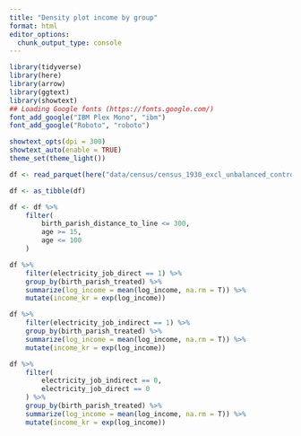 ```yaml
---
title: "Density plot income by group"
format: html
editor_options: 
  chunk_output_type: console
---
```




```r
library(tidyverse)
library(here)
library(arrow)
library(ggtext)
library(showtext)
## Loading Google fonts (https://fonts.google.com/)
font_add_google("IBM Plex Mono", "ibm")
font_add_google("Roboto", "roboto")

showtext_opts(dpi = 300)
showtext_auto(enable = TRUE)
theme_set(theme_light())

df <- read_parquet(here("data/census/census_1930_excl_unbalanced_controls.parquet"))

df <- as_tibble(df)

df <- df %>%
    filter(
        birth_parish_distance_to_line <= 300,
        age >= 15,
        age <= 100
    )

```




```r
df %>%
    filter(electricity_job_direct == 1) %>%
    group_by(birth_parish_treated) %>%
    summarize(log_income = mean(log_income, na.rm = T)) %>% 
    mutate(income_kr = exp(log_income))

df %>%
    filter(electricity_job_indirect == 1) %>%
    group_by(birth_parish_treated) %>%
    summarize(log_income = mean(log_income, na.rm = T)) %>% 
    mutate(income_kr = exp(log_income))

df %>%
    filter(
        electricity_job_indirect == 0,
        electricity_job_direct == 0
    ) %>%
    group_by(birth_parish_treated) %>%
    summarize(log_income = mean(log_income, na.rm = T)) %>% 
    mutate(income_kr = exp(log_income))

```